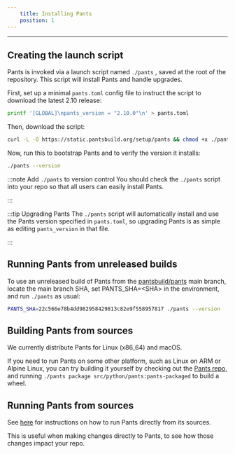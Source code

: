 ```yaml
---
    title: Installing Pants
    position: 1
---
```




---

## Creating the launch script
Pants is invoked via a launch script named `./pants` , saved at the root of the repository. This script will install Pants and handle upgrades.

First, set up a minimal `pants.toml` config file to instruct the script to download the latest 2.10 release:

```bash
printf '[GLOBAL]\npants_version = "2.10.0"\n' > pants.toml
```

Then, download the script:

```bash
curl -L -O https://static.pantsbuild.org/setup/pants && chmod +x ./pants
```

Now, run this to bootstrap Pants and to verify the version it installs:

```bash
./pants --version
```

:::note Add `./pants` to version control
You should check the `./pants` script into your repo so that all users can easily install Pants.

:::



:::tip Upgrading Pants
The `./pants` script will automatically install and use the Pants version specified in `pants.toml`, so upgrading Pants is as simple as editing `pants_version` in that file.

:::


## Running Pants from unreleased builds
To use an unreleased build of Pants from the [pantsbuild/pants](https://github.com/pantsbuild/pants) main branch, locate the main branch SHA, set PANTS_SHA=\<SHA> in the environment, and run `./pants` as usual:

```bash
PANTS_SHA=22c566e78b4dd982958429813c82e9f558957817 ./pants --version
```
## Building Pants from sources
We currently distribute Pants for Linux (x86_64) and macOS.

If you need to run Pants on some other platform, such as Linux on ARM or Alpine Linux, you can try building it yourself by checking out the [Pants repo](https://github.com/pantsbuild/pants), and running `./pants package src/python/pants:pants-packaged` to build a wheel.
## Running Pants from sources
See [here](doc:running-pants-from-sources) for instructions on how to run Pants directly from its sources.

This is useful when making changes directly to Pants, to see how those changes impact your repo.